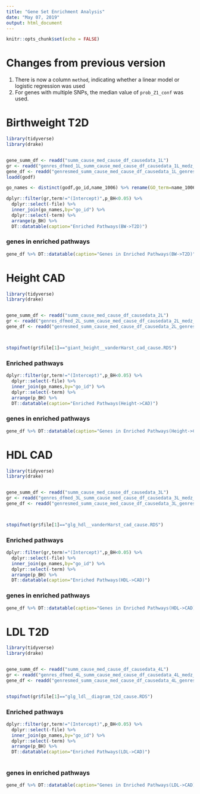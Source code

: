 ```yaml
---
title: "Gene Set Enrichment Analysis"
date: "May 07, 2019"
output: html_document
---
```


```r
knitr::opts_chunk$set(echo = FALSE)
```


# Changes from previous version


1) There is now a column `method`, indicating whether a linear model or logistic regression was used
2) For genes with multiple SNPs, the median value of `prob_Z1_conf` was used.


# Birthweight T2D


```r
library(tidyverse)
library(drake)


gene_summ_df <- readd("summ_cause_med_cause_df_causedata_1L")
gr <- readd("genres_dfmed_1L_summ_cause_med_cause_df_causedata_1L_medz_causedata_1L")
gene_df <- readd("genresmed_summ_cause_med_cause_df_causedata_1L_genres_dfmed_1L_summ_cause_med_cause_df_causedata_1L_medz_causedata_1L")
loadd(godf)

go_names <- distinct(godf,go_id,name_1006) %>% rename(GO_term=name_1006)
```



```r
dplyr::filter(gr,term!="(Intercept)",p_BH<0.05) %>% 
  dplyr::select(-file) %>%  
  inner_join(go_names,by="go_id") %>% 
  dplyr::select(-term) %>% 
  arrange(p_BH) %>% 
  DT::datatable(caption="Enriched Pathways(BW->T2D)")
```

### genes in enriched pathways 


```r
gene_df %>% DT::datatable(caption="Genes in Enriched Pathways(BW->T2D)")
```

# Height CAD




```r
library(tidyverse)
library(drake)


gene_summ_df <- readd("summ_cause_med_cause_df_causedata_2L")
gr <- readd("genres_dfmed_2L_summ_cause_med_cause_df_causedata_2L_medz_causedata_2L")
gene_df <- readd("genresmed_summ_cause_med_cause_df_causedata_2L_genres_dfmed_2L_summ_cause_med_cause_df_causedata_2L_medz_causedata_2L")



stopifnot(gr$file[1]=="giant_height__vanderHarst_cad_cause.RDS")
```


### Enriched pathways
```r
dplyr::filter(gr,term!="(Intercept)",p_BH<0.05) %>% 
  dplyr::select(-file) %>%  
  inner_join(go_names,by="go_id") %>% 
  dplyr::select(-term) %>% 
  arrange(p_BH) %>% 
  DT::datatable(caption="Enriched Pathways(Height->CAD)")
```

### genes in enriched pathways 


```r
gene_df %>% DT::datatable(caption="Genes in Enriched Pathways(Height->CAD)")
```




# HDL CAD

```r
library(tidyverse)
library(drake)


gene_summ_df <- readd("summ_cause_med_cause_df_causedata_3L")
gr <- readd("genres_dfmed_3L_summ_cause_med_cause_df_causedata_3L_medz_causedata_3L")
gene_df <- readd("genresmed_summ_cause_med_cause_df_causedata_3L_genres_dfmed_3L_summ_cause_med_cause_df_causedata_3L_medz_causedata_3L")



stopifnot(gr$file[1]=="glg_hdl__vanderHarst_cad_cause.RDS")

```



### Enriched pathways
```r
dplyr::filter(gr,term!="(Intercept)",p_BH<0.05) %>% 
  dplyr::select(-file) %>%  
  inner_join(go_names,by="go_id") %>% 
  dplyr::select(-term) %>% 
  arrange(p_BH) %>% 
  DT::datatable(caption="Enriched Pathways(HDL->CAD)")
```

### genes in enriched pathways 


```r
gene_df %>% DT::datatable(caption="Genes in Enriched Pathways(HDL->CAD)")
```



# LDL T2D

```r
library(tidyverse)
library(drake)


gene_summ_df <- readd("summ_cause_med_cause_df_causedata_4L")
gr <- readd("genres_dfmed_4L_summ_cause_med_cause_df_causedata_4L_medz_causedata_4L")
gene_df <- readd("genresmed_summ_cause_med_cause_df_causedata_4L_genres_dfmed_4L_summ_cause_med_cause_df_causedata_4L_medz_causedata_4L")


stopifnot(gr$file[1]=="glg_ldl__diagram_t2d_cause.RDS")


```



### Enriched pathways
```r
dplyr::filter(gr,term!="(Intercept)",p_BH<0.05) %>% 
  dplyr::select(-file) %>%  
  inner_join(go_names,by="go_id") %>% 
  dplyr::select(-term) %>% 
  arrange(p_BH) %>% 
  DT::datatable(caption="Enriched Pathways(LDL->CAD)")
  
```

### genes in enriched pathways 


```r
gene_df %>% DT::datatable(caption="Genes in Enriched Pathways(LDL->CAD)")
```





